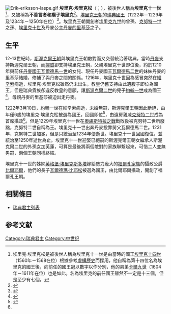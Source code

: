 {{Infobox royalty
| name         = 埃里克十一世
| title        = 瑞典國王
| titletext    = 
| more         = 
| image        =Eric the Lisper & Halter of Sweden bust c 1234.jpg
| image_size   =
| alt          = 
| caption      =在13世紀被破壞卻被認為是埃里克十一世的雕像
| succession   = [[瑞典國王|瑞典國王]]
| reign        = 1222年－1229年
| predecessor = [[約翰一世_(瑞典)|約翰一世]]
| successor   = [[克努特二世_(瑞典)|克努特二世]]
| reign1        = 1234年－1250年
| predecessor1 = [[克努特二世_(瑞典)|克努特二世]]
| successor1   = [[瓦爾德瑪·比耶松|瓦爾德瑪·比耶松]]
| house        =[[埃里克王朝|埃里克王朝]]
| father       =[[埃里克·克努特松|埃里克十世]]
| mother       =[[丹麥的里基莎|丹麥的里基莎]]
| birth_date   =1216年
| birth_place  =
| death_date   =1250年2月2日
| death_place  = 
| burial_date  = 
| burial_place =
| occupation   = 
| signature    = 
| religion     = 
}}
[[Image:Erik-eriksson-laspe.gif|thumb]]
'''埃里克·埃里克松'''（{{lang-sv|Erik Eriksson 或 Erik läspe och halte}}；{{bd|1216年||1250年|2月2日}}），被後世人稱為'''埃里克十一世'''<ref>埃里克·埃里克松是被後世人稱為埃里克十一世是由當時的國王[[埃里克十四世|埃里克十四世]]（1560年－1568在位）根據參考[[虛構歷史|虛構歷史]]而採用，他自稱為第十四位名為埃里克的國王後，向前任的國王冠以數字以作分別，他的弟弟[[卡爾九世|卡爾九世]]（1604年－1611年在位）也是如此。名為埃里克的前任國王雖然不一定是十三個，但是至少有七個。</ref>，又被稱為'''不善言者和瘸子埃里克'''<ref>{{cite web|url=http://www.royalcourt.se/royalcourt/themonarchytheroyalcourt/theswedishmonarchy/themonarchyinsweden/themonarchsofsweden.4.396160511584257f2180005932.html|title=Kings and Queens of Sweden — A thousand year succession|accessdate=28 January 2010|publisher=Royal Court of Sweden|archive-date=2010-01-10|archive-url=https://web.archive.org/web/20100110043049/http://www.royalcourt.se/royalcourt/themonarchytheroyalcourt/theswedishmonarchy/themonarchyinsweden/themonarchsofsweden.4.396160511584257f2180005932.html|dead-url=no}}</ref>。[[埃里克王朝|埃里克王朝]]的[[瑞典國王|瑞典國王]]（1222年－1229年及1234年－1250年在位）<ref>{{cite web|url=http://runeberg.org/sverhist/2/0123.html|title=Carl Knutsson|website=Project Runeberg|4=|accessdate=2017-01-07|archive-date=2019-06-03|archive-url=https://web.archive.org/web/20190603203835/http://runeberg.org/sverhist/2/0123.html|dead-url=no}}</ref>。埃里克王朝開創者[[埃里克九世|埃里克九世]]的曾孫、[[克努特·埃里克松|克努特一世]]之孫、[[埃里克·克努特松|埃里克十世]]及丹麥公主[[丹麥的里基莎|丹麥的里基莎]]之子。

== 生平 ==
12-13世紀時，[[斯渥克爾王朝|斯渥克爾王朝]]與埃里克王朝敵對而又交替統治著瑞典，當時[[丹麥|丹麥]]支持斯渥克爾王朝，而[[挪威|挪威]]卻支持埃里克王朝，父親埃里克十世即位後，約於1210年與前任[[丹麥國王|丹麥國王]][[瓦爾德馬一世_(丹麥)|瓦爾德馬一世]]的女兒、現任丹麥國王[[瓦爾德馬二世|瓦爾德馬二世]]的妹妹丹麥的里基莎結婚，修補了與丹麥之間的關係。1216年，埃里克十世因為感冒突然在[[維辛索|維辛索]]病逝，埃里克·埃里克松雖然仍未出生，教皇仍舊支持由此遺腹子即位為國王，但是瑞典貴族卻違反教皇的意願，讓[[小斯渥克爾松·卡爾松|斯渥克爾二世]]的兒子[[約翰一世_(瑞典)|約翰一世]]成為國王<ref name=Funderingar>{{Cite web |url=http://www.sollidensbil.se/sol_sv.kungar4.htm |title=''Johan Sverkersson, kung 1216-22'' (Sverkerättens strid mot Eriksätten) |accessdate=2017-01-07 |archive-date=2017-01-07 |archive-url=https://web.archive.org/web/20170107171502/http://www.sollidensbil.se/sol_sv.kungar4.htm |dead-url=no }}</ref>，母親丹麥的里基莎被迫出走丹麥。

1222年3月10日，約翰一世在維辛索病逝，未婚無嗣，斯渥克爾王朝因此斷絕，由年僅6歲的埃里克·埃里克松被選為國王，回國即位<ref>{{Cite web |url=http://runeberg.org/nfbl/0780.html |title=''Johan 1. (I) Sverkersson'' (Nordisk familjebok) |accessdate=2017-01-07 |archive-date=2016-09-13 |archive-url=https://web.archive.org/web/20160913213125/http://runeberg.org/nfbl/0780.html |dead-url=no }}</ref>，由遠房親戚[[克努特二世_(瑞典)|克努特二世]]成為首席攝政<ref name="Funderingar"/>。但是1229年埃里克十一世在[[奧盧斯特拉之戰|奧盧斯特拉之戰]]戰敗後被克努特二世所廢黜，克努特二世自稱為王。埃里克十一世出奔丹麥投靠舅父瓦爾德馬二世。1231年，克努特二世加冕，但是只統治至1234年便逝世。埃里克十一世回國復位，並統治至1250年逝世為止。埃里克十一世迎娶已絕嗣的斯渥克爾王朝女繼承人斯渥克爾二世的外孫女加芙蓮，可算是最後將兩個敵對的家族聯繫起來，可惜二人並無男嗣，兩個王朝同樣終結。

埃里克十一世的姊姊[[英格堡·埃里克斯多塔|英格堡·埃里克斯多塔]]嫁給勢力龐大的[[福爾孔王朝|福爾孔家族]]的攝政公爵[[比爾耶爾|比爾耶爾]]，他們的長子[[瓦爾德瑪·比耶松|瓦爾德瑪·比耶松]]被選為國王，由比爾耶爾攝政，開創了福爾孔王朝。

== 相關條目 ==
* [[瑞典君主列表|瑞典君主列表]]

== 参考文献 ==
{{Reflist}}

{{s-start}}
{{s-hou|[[埃里克王朝|埃里克王朝]]||1216年|1250年|2月2日|name=埃里克·埃里克松}}
{{s-reg}}
{{s-bef|before=[[約翰一世_(瑞典)|約翰一世]]}}
{{s-ttl|title=[[瑞典君主列表|瑞典國王]]|years=1222年–1229年}}
{{s-aft|after=[[克努特二世_(瑞典)|克努特二世]]}}
{{s-bef|before=[[克努特二世_(瑞典)|克努特二世]]}}
{{s-ttl|title=[[瑞典君主列表|瑞典國王]]|years=1234年–1250年}}
{{s-aft|after=[[瓦爾德瑪·比耶松|瓦爾德瑪·比耶松]]}}
{{s-end}}

{{瑞典君主}}

{{Authority control}}
[[Category:瑞典君主|Category:瑞典君主]]
[[Category:中世纪|Category:中世纪]]